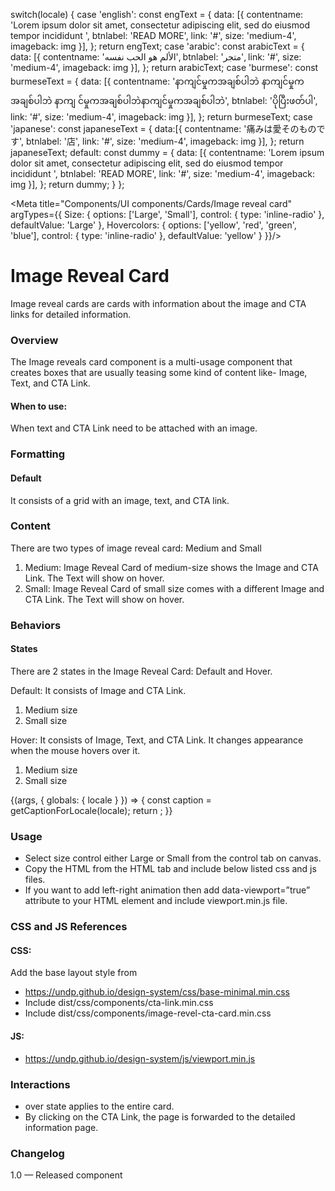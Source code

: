 
  switch(locale) {
    case 'english': const engText = {
      data: [{
        contentname: 'Lorem ipsum dolor sit amet, consectetur adipiscing elit, sed do eiusmod tempor incididunt ',
        btnlabel: 'READ MORE',
        link: '#',
        size: 'medium-4',
        imageback: img
      }],
    }; return engText;
    case 'arabic': const arabicText = {
      data: [{
        contentname: 'الألم هو الحب نفسه',
        btnlabel: 'متجر',
        link: '#',
        size: 'medium-4',
        imageback: img
      }],
    }; return arabicText;
    case 'burmese': const burmeseText = {
      data: [{
        contentname: 'နာကျင်မှုကအချစ်ပါဘဲ နာကျင်မှုက အချစ်ပါဘဲ နာကျ င်မှုကအချစ်ပါဘဲနာကျင်မှုကအချစ်ပါဘဲ',
        btnlabel: 'ပိုပြီးဖတ်ပါ',
        link: '#',
        size: 'medium-4',
        imageback: img
      }],
    }; return burmeseText;
    case 'japanese': const japaneseText = {
      data:[{
        contentname: '痛みは愛そのものです',
        btnlabel: '店',
        link: '#',
        size: 'medium-4',
        imageback: img
      }],
    }; return japaneseText;
    default:
      const dummy =  {
        data: [{
          contentname: 'Lorem ipsum dolor sit amet, consectetur adipiscing elit, sed do eiusmod tempor incididunt ',
          btnlabel: 'READ MORE',
          link: '#',
          size: 'medium-4',
          imageback: img
        }],
      };
    return dummy;
  }
};


<Meta title="Components/UI components/Cards/Image reveal card" argTypes={{
  Size: {
    options: ['Large', 'Small'],
    control: { type: 'inline-radio' },
    defaultValue: 'Large'
  },
  Hovercolors: {
    options: ['yellow', 'red', 'green', 'blue'],
    control: { type: 'inline-radio' },
    defaultValue: 'yellow'
  }
}}/>

# Image Reveal Card

Image reveal cards are cards with information about the image and CTA links for detailed information.

### Overview
The Image reveals card component is a multi-usage component that creates boxes that are usually teasing some kind of content like- Image, Text, and CTA Link.

#### When to use:

When text and CTA Link need to be attached with an image.

### Formatting

#### Default
It consists of a grid with an image, text, and CTA link.

### Content
There are two types of image reveal card: Medium and Small
1. Medium: Image Reveal Card of medium-size shows the Image and CTA Link. The Text will show on hover.
2. Small: Image Reveal Card of small size comes with a different Image and CTA Link. The Text will show on hover.

### Behaviors

#### States
There are 2 states in the Image Reveal Card: Default and Hover.

Default: It consists of Image and CTA Link.
1. Medium size
2. Small size

Hover: It consists of Image, Text, and CTA Link. It changes appearance when the mouse hovers over it.
1. Medium size
2. Small size

<Canvas>
<Story name="Image reveal card">
  {(args, { globals: { locale } }) => {
    const caption = getCaptionForLocale(locale);
    return <ImageRevelCard data={caption.data} {...args}> </ImageRevelCard>;
  }}
</Story>
</Canvas>

### Usage
- Select size control either Large or Small from the control tab on canvas.
- Copy the HTML from the HTML tab and include below listed css and js files.
- If you want to add left-right animation then add data-viewport=”true” attribute to your HTML element and include viewport.min.js file.

### CSS and JS References

#### CSS:
Add the base layout style from

- https://undp.github.io/design-system/css/base-minimal.min.css
- Include dist/css/components/cta-link.min.css
- Include dist/css/components/image-revel-cta-card.min.css

#### JS:
- https://undp.github.io/design-system/js/viewport.min.js

### Interactions
- over state applies to the entire card.
- By clicking on the CTA Link, the page is forwarded to the detailed information page.

### Changelog
1.0 — Released component
